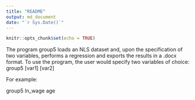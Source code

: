 ```yaml
---
title: "README"
output: md_document
date: "`r Sys.Date()`"
---
```


```r
knitr::opts_chunk$set(echo = TRUE)
```

The program group5 loads an NLS dataset and, upon the specification of two variables, performs a regression and exports the results in a .docx format. To use the program, the user would specify two variables of choice: group5 [var1] [var2]

For example:

group5 ln_wage age


